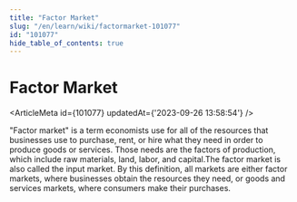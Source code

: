 ```yaml
---
title: "Factor Market"
slug: "/en/learn/wiki/factormarket-101077"
id: "101077"
hide_table_of_contents: true
---
```



# Factor Market

<ArticleMeta id={101077} updatedAt={'2023-09-26 13:58:54'} />
<div className='border-solid border-b border-t-0 my-4 border-[var(--ifm-color-gray-300)]' />

"Factor market" is a term economists use for all of the resources that businesses use to purchase, rent, or hire what they need in order to produce goods or services. Those needs are the factors of production, which include raw materials, land, labor, and capital.The factor market is also called the input market. By this definition, all markets are either factor markets, where businesses obtain the resources they need, or goods and services markets, where consumers make their purchases.

